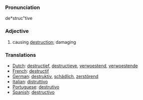 ===Pronunciation===
de*struc"tive

===Adjective===
# causing [[destruction]]; damaging

===Translations===
*[[Dutch]]: [[destructief]], [[destructieve]], [[verwoestend]], [[verwoestende]]
*[[French]]: [[destructif]]
*[[German]]: [[destruktiv]], [[schädlich]], [[zerstörend]]
*[[Italian]]: [[distruttivo]]
*[[Portuguese]]: [[destrutivo]]
*[[Spanish]]: [[destructivo]]